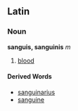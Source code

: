 ==Latin==
===Noun===
'''sanguis, sanguinis''' ''m''

#[[blood]]
====Derived Words====
*[[sanguinarius]]
*[[sanguine]]